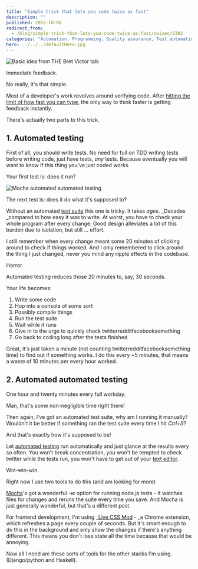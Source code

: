 ```yaml
---
title: "Simple trick that lets you code twice as fast"
description: ""
published: 2012-10-08
redirect_from:
  - /blog/simple-trick-that-lets-you-code-twice-as-fast/swizec/5382
categories: "Automation, Programming, Quality assurance, Test automation, Test suite, Uncategorized"
hero: ../../../defaultHero.jpg
---
```


![Basic idea from THE Bret Victor talk](https://icant.co.uk/talks/h5/pictures/smashingconf/shorterjourney.jpg "Basic idea from THE Bret Victor talk")

Immediate feedback.

No really, it's that simple.

Most of a developer's work revolves around verifying code. After [hitting the limit of how fast you can type](https://swizec.com/blog/ive-hit-a-glass-ceiling-of-coding-productivity-now-what/ "I’ve hit a glass ceiling of coding productivity. Now what?"), the only way to think faster is getting feedback instantly.

There's actually two parts to this trick.

## 1. Automated testing

First of all, you should write tests. No need for full on TDD writing tests before writing code, just have tests, _any_ tests. Because eventually you will want to know if this thing you've just coded works.

Your first test is: does it run?

![Mocha automated automated testing](https://swizec.com/wp-content/uploads/2012/10/mocha-testing.png "Mocha automated automated testing")

The next test is: does it do what it's supposed to?

Without an automated [test suite](http://en.wikipedia.org/wiki/Test_suite "Test suite") this one is tricky. It takes _ages_. \_Decades \_compared to how easy it was to write. At worst, you have to check your whole program after every change. Good design alleviates a lot of this burden due to isolation, but still ... effort.

I still remember when every change meant some 20 minutes of clicking around to check if things worked. And I only remembered to click around the thing I just changed, never you mind any ripple effects in the codebase.

Horror.

Automated testing reduces those 20 minutes to, say, 30 seconds.

Your life becomes:

1.  Write some code
2.  Hop into a console of some sort
3.  Possibly compile things
4.  Run the test suite
5.  Wait while it runs
6.  Give in to the urge to quickly check twitterredditfacebooksomething
7.  Go back to coding long after the tests finished

Great, it's just taken a minute (not counting twitterredditfacebooksomething time) to find out if something works. I do this every ~5 minutes, that means a waste of 10 minutes per every hour worked.

## 2. Automated automated testing

One hour and twenty minutes every full workday.

Man, that's some non-negligible time right there!

Then again, I've got an automated test suite, why am I running it manually? Wouldn't it be better if something ran the test suite every time I hit _Ctrl+S_?

And that's exactly how it's supposed to be!

Let [automated testing](http://en.wikipedia.org/wiki/Test_automation "Test automation") run automatically and just glance at the results every so often. You won't break concentration, you won't be tempted to check twitter while the tests run, you won't have to get out of your [text editor](http://en.wikipedia.org/wiki/Text_editor "Text editor").

Win-win-win.

Right now I use two tools to do this (and am looking for more)

[Mocha](http://visionmedia.github.com/mocha/)'s got a wonderful _-w_ option for running node.js tests - it watches files for changes and reruns the suite every time you save. And Mocha is just generally wonderful, but that's a different post.

For frontend development, I'm using \_[Live CSS Mod](https://chrome.google.com/webstore/detail/live-css-mod/pcfngkdgaccedbamgamojgomaibafdcg) - \_a Chrome extension, which refreshes a page every couple of seconds. But it's smart enough to do this in the background and only show the changes if there's anything different. This means you don't lose state all the time because that would be annoying.

Now all I need are these sorts of tools for the other stacks I'm using. (Django/python and Haskell).
